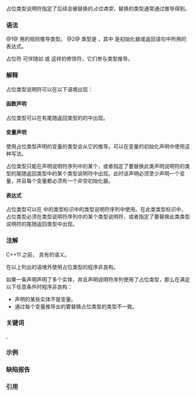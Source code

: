 {{title|占位类型说明符 {{mark since c++11}}}}
{{cpp/language/declarations/navbar}}

占位类型说明符指定了后续会被替换的''占位类型''，替换的类型通常通过{{rlp|initialization|初始化器}}推导得到。

===语法===
{{sdsc begin}}
{{sdsc|num=1|{{spar optional|类型约束}} {{ttb|auto}}}}
{{sdsc|num=2|{{spar optional|类型约束}} {{ttb|decltype(auto)}}|notes={{mark since c++14}}}}
{{sdsc end}}

{{par begin}}
{{par|{{spar|类型约束}}|{{mark since c++20}} {{rlps|constraints#概念}}名，可以有限定，可以后随以 {{ttb|&lt;&gt;}} 包围的模板实参列表}}
{{par end}}

@1@ 用{{rlp|template argument deduction#其他语境|模板实参推导}}的规则推导类型。
@2@ 类型是 {{rlpt|decltype|decltype(expr)}}，其中 {{c|expr}} 是初始化器或返回语句中所用的表达式。

占位符 {{c/core|auto}} 可伴随如 {{c/core|const}} 或 {{tt|&amp;}} 这样的修饰符，它们参与类型推导。{{rev inl|since=c++14|占位符 {{c|decltype(auto)}} 必须是被声明类型的唯一组分。}}

{{rrev|since=c++20|
如果{{spar sep|类型约束}}存在，令 {{tt|T}} 作为该占位符的被推导类型，那么此{{spar sep|类型约束}}按如下方式引入一个{{rlp|constraints|约束表达式}}：

* 如果 {{spar|类型约束}} 是 {{tt|Concept&lt;A{{sub|1}}, ..., A{{sub|n}}&gt;}}，那么约束表达式为 {{tt|Concept&lt;T, A{{sub|1}}, ..., A{{sub|n}}&gt;}}；
* 否则（{{spar|类型约束}} 是无实参列表的 {{tt|Concept}}），约束表达式为 {{tt|Concept&lt;T&gt;}}。

如果约束表达式无效或返回 {{c|false}}，那么推导失败。
}}

===解释===
占位类型说明符可以在以下语境出现：

{{rev begin}}
{{rev|since=c++14|
====形参声明====
在以下形参声明中，声明的形参的类型可以具有语法 {{v|1}}：
* 如果 {{rlp|lambda|lambda 表达式}}的某个形参具有占位类型，那么该 lambda 表达式是泛型 lambda。
}}
{{rev|since=c++17|
* 如果{{rlp|template parameters#模板非类型实参|非类型模板形参}}具有占位类型，那么它的类型会从对应的模板实参推导。
}}
{{rev|since=c++20|
* 如果{{rlp|function|函数声明}}的某个形参具有占位类型，那么就会声明一个{{rlps|function template#简写函数模板}}。
}}
{{rev end}}

====函数声明====
占位类型可以在有尾随返回类型的{{rlp|function|函数声明符}}的{{rlp|declarations#说明符|声明说明符}}中出现。

{{rrev|since=c++14|
占位类型可以在{{rlp|function|函数声明符}}中声明的返回类型的{{rlp|declarations#说明符|类型说明符}}中出现。此时会应用{{rlps|function#返回类型推导}}。
}}

{{source|1=
auto f() -&gt; int; // OK：f 返回 int
auto g() { return 0.0; } // C++14 起 OK：g 返回 double
auto h(); // C++14 起 OK：h 的返回类型会在定义时推导
}}

====变量声明====
使用占位类型声明的变量的类型会从它的{{rlp|initialization|初始化器}}推导。可以在变量的初始化声明中使用这种写法。

占位类型只能在声明说明符序列中的某个{{rlp|declarations#说明符|声明说明符}}，或者指定了要替换此类声明说明符的类型的尾随返回类型中的某个类型说明符中出现。此时该声明必须至少声明一个变量，并且每个变量都必须有一个非空初始化器。

{{source|1=
// 声明说明符中的 “auto”
auto x = 5; // OK：x 具有 int 类型
const auto *v = &amp;x, u = 6; // OK：v 具有 const int* 类型，u 具有 const int 类型
static auto y = 0.0; // OK：y 具有 double 类型

auto f() -&gt; int;
auto (*fp)() -&gt; auto = f; // OK：尾随返回类型中的 “auto” 可以从 f 推导
}}

{{rrev|since=c++17|1=
====结构化绑定声明====
{{c/core|auto}} 说明符可以在{{rlp|structured binding|结构化绑定}}声明中使用。
}}

{{anchor|new 表达式}}
===={{c/core|new}} 表达式====
占位类型可以在 {{rlp|new|new 表达式}}中的类型标识中的类型说明符序列中使用。在此类类型标识中，占位类型必须在类型说明符序列中的某个类型说明符，或者指定了要替换此类类型说明符的尾随返回类型中出现。

{{rrev|since=c++23|1=
====函数风格转型====
类型说明符 {{c/core|auto}} 可以作为{{rlp|explicit cast|函数风格转型}}的类型说明符使用。
}}

===注解===
C++11 之前，{{c/core|auto}} 具有{{rlp|storage duration|存储期说明符}}的语义。

在以上列出的语境外使用占位类型的程序非良构。

如果一条声明声明了多个实体，并且声明说明符序列使用了占位类型，那么在满足以下任意条件时程序非良构：
* 声明的某些实体不是变量。
* 通过每个变量推导出的要替换占位类型的类型不一致。

{{source|1=
auto f() -&gt; int, i = 0; // 错误：以 “auto” 同时声明了函数和变量
auto a = 5, b = {1, 2}; // 错误：“auto” 指代不同类型
}}

{{rrev|since=concepts_ts|
{{c/core|auto}} 关键词也可以用于嵌套名说明符。形如 {{c|auto::}} 的嵌套名说明符是一个占位符，它会遵循[[cpp/experimental/constraints|受约束类型]]占位符的推导规则被替换为某个类或枚举类型。
}}

{{feature test macro|value=201304L|std=C++14|__cpp_decltype_auto|{{c/core|decltype(auto)}}}}

===关键词===
{{ltt|cpp/keyword/auto}},
{{ltt|cpp/keyword/decltype}}

===示例===
{{example
|
|code=
#include &lt;iostream&gt;
#include &lt;utility&gt;

template&lt;class T, class U&gt;
auto add(T t, U u) { return t + u; } // 返回类型是 operator+(T, U) 的类型

// 在它调用的函数返回引用的情况下
// 函数调用的完美转发必须用 decltype(auto)
template&lt;class F, class... Args&gt;
decltype(auto) PerfectForward(F fun, Args&amp;&amp;... args) 
{ 
    return fun(std::forward&lt;Args&gt;(args)...); 
}

template&lt;auto n&gt; // C++17 auto 形参声明
auto f() -&gt; std::pair&lt;decltype(n), decltype(n)&gt; // auto 不能从花括号初始化器列表推导
{
    return {n, n};
}

int main()
{
    auto a = 1 + 2;          // a 的类型是 int
    auto b = add(1, 1.2);    // b 的类型是 double
    static_assert(std::is_same_v&lt;decltype(a), int&gt;);
    static_assert(std::is_same_v&lt;decltype(b), double&gt;);
    
    auto c0 = a;             // c0 的类型是 int，保有 a 的副本
    decltype(auto) c1 = a;   // c1 的类型是 int，保有 a 的副本
    decltype(auto) c2 = (a); // c2 的类型是 int&amp;，它是 a 的别名
    std::cout &lt;&lt; "通过 c2 修改前，a = " &lt;&lt; a &lt;&lt; '\n';
    ++c2;
    std::cout &lt;&lt; "通过 c2 修改后，a = " &lt;&lt; a &lt;&lt; '\n';
    
    auto [v, w] = f&lt;0&gt;(); // 结构化绑定声明
    
    auto d = {1, 2}; // OK：d 的类型是 std::initializer_list&lt;int&gt;
    auto n = {5};    // OK：n 的类型是 std::initializer_list&lt;int&gt;
//  auto e{1, 2};    // C++17 起错误，之前是 std::initializer_list&lt;int&gt;
    auto m{5};       // OK：DR N3922 起 m 的类型是 int，之前是 initializer_list&lt;int&gt;
//  decltype(auto) z = { 1, 2 } // 错误：{1, 2} 不是表达式
    
    // auto 常用于无名类型，例如 lambda 表达式的类型
    auto lambda = [](int x) { return x + 3; };
    
//  auto int x; // 在 C++98 合法，C++11 起错误
//  auto x;     // 在 C 合法，在 C++ 错误
    
    [](...){}(c0, c1, v, w, d, n, m, lambda); // 阻止“变量未使用”警告
}
|p=true
|output=
通过 c2 修改前，a = 3
通过 c2 修改后，a = 4
}}

===缺陷报告===
{{dr list begin}}
{{dr list item|wg=cwg|dr=1265|std=C++11|before={{c/core|auto}} 说明符可以用来在一条声明语句中同时声明有尾随返回类型的函数和定义变量|after=禁止这种用法}}
{{dr list item|wg=cwg|dr=1346|std=C++11|before=不能将被括号包围的表达式列表赋给 {{c/core|auto}} 变量|after=允许这种用法}}
{{dr list item|wg=cwg|dr=1347|std=C++11|before=一个带 {{c|auto}} 说明符的声明可以同时声明两个类型&lt;br&gt;分别是 {{tt|T}} 和 {{c/core|std::initializer_list&lt;T&gt;}} 的变量|after=禁止这种用法}}
{{dr list item|wg=cwg|dr=1852|std=C++14|before={{c|decltype(auto)}} 中的 {{c/core|auto}} 说明符也是占位符|after=此时它不是占位符}}
{{dr list item|wg=cwg|dr=1892|std=C++11|before=函数指针类型标识的返回类型可以是 {{c/core|auto}}|after=已禁止}}
{{dr list item|wg=cwg|dr=2476|std=C++11|before={{cwg|1892}}的解决方案禁止从初始化器推导函数指针变量的返回类型|after=允许推导}}
{{dr list end}}

===引用===
{{ref std c++23}}
{{ref std|section=9.2.9.6|title=Placeholder type specifiers|id=dcl.spec.auto}}
{{ref std end}}
{{ref std c++20}}
{{ref std|section=9.2.8.5|title=Placeholder type specifiers|id=dcl.spec.auto}}
{{ref std end}}
{{ref std c++17}}
{{ref std|section=10.1.7.4|title=The {{tt|auto}} specifier|id=dcl.spec.auto}}
{{ref std end}}
{{ref std c++14}}
{{ref std|section=7.1.6.4|title={{tt|auto}} specifier|id=dcl.spec.auto}}
{{ref std end}}
{{ref std c++11}}
{{ref std|section=7.1.6.4|title={{tt|auto}} specifier|id=dcl.spec.auto}}
{{ref std end}}

{{langlinks|de|en|es|fr|it|ja|pt|ru}}